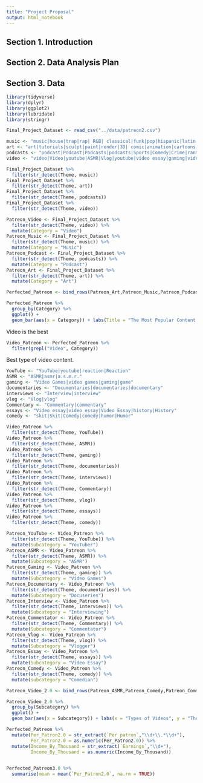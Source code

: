 ```yaml
---
title: "Project Proposal"
output: html_notebook
---
```


## Section 1. Introduction



## Section 2. Data Analysis Plan

## Section 3. Data
```r
library(tidyverse)
library(dplyr)
library(ggplot2)
library(lubridate)
library(stringr)
```
```r
Final_Project_Dataset <- read_csv("../data/patreon2.csv")
```


```r
music <- "music|house|trap|rap| R&B| classical|funk|pop|hispanic|latin|edm|rock|jazz|ukelele|guitar|piano|drum|covers|music video|Music|House| Trap| Rap| r&b| Classical| Funk| Hispanic|Classical|Funk|Pop|Hispanic|Latin|EDM|Rock|Jazz|Ukelele|Guitar|Piano|Drum|Covers|Music Video| Music Video|MUSIC" 
art <- "art|tutorials|sculpt|paint|render|3D| comic|animation|cartoons|cartoon|NSFW|18+|adult|porn|Porn|Adult|nsfw|18|Cartoon|Cartoons|Animation|CGI|cgi|Render|Tutorials|Art|3D Model|3D model"
podcasts <- "podcast|Podcast|Podcasts|podcasts|Sports|Comedy|Crime|rant|crime|comedy|video game|history|politics"
video <- "video|Video|youtube|ASMR|Vlog|youtube|video essay|gaming|video games|video gaming|reaction|skits|photography|Video|asmr|vlog|YouTube|Video essay|Video Essay|Gaming|Video gaming|Video Gaming|Documentary|documentary|Documentaries|documentaries|Commentary|commentary"
```



```r
Final_Project_Dataset %>%
  filter(str_detect(Theme, music))
Final_Project_Dataset %>%
  filter(str_detect(Theme, art))
Final_Project_Dataset %>%
  filter(str_detect(Theme, podcasts))
Final_Project_Dataset %>%
  filter(str_detect(Theme, video))
```



```r
Patreon_Video <- Final_Project_Dataset %>%
  filter(str_detect(Theme, video)) %>%
  mutate(Category = "Video")
Patreon_Music <- Final_Project_Dataset %>%
  filter(str_detect(Theme, music)) %>%
  mutate(Category = "Music")
Patreon_Podcast <- Final_Project_Dataset %>%
  filter(str_detect(Theme, podcasts)) %>%
  mutate(Category = "Podcast")
Patreon_Art <- Final_Project_Dataset %>%
  filter(str_detect(Theme, art)) %>%
  mutate(Category = "Art")
```

```r
Perfected_Patreon <- bind_rows(Patreon_Art,Patreon_Music,Patreon_Podcast,Patreon_Video)
```


```r
Perfected_Patreon %>%
  group_by(Category) %>%
  ggplot() +
  geom_bar(aes(x = Category)) + labs(Title = "The Most Popular Content Categories", x = "Content Categories", y = "The Number of Content Creators")
```
Video is the best

```r
Video_Patreon <- Perfected_Patreon %>%
  filter(grepl("Video", Category))
```

Best type of video content.


```r
YouTube <- "YouTube|youtube|reaction|Reaction"
ASMR <- "ASMR|asmr|a.s.m.r."
gaming <- "Video Games|video games|gaming|game"
documentaries <- "Documentaries|documentaries|documentary"
interviews <- "Interview|interview"
vlog <- "Vlog|vlog"
Commentary <- "Commentary|commentary"
essays <- "Video essay|video essay|Video Essay|history|History"
comedy <- "skit|Skit|Comedy|comedy|humor|Humor"
```



```r
Video_Patreon %>%
  filter(str_detect(Theme, YouTube))
Video_Patreon %>%
  filter(str_detect(Theme, ASMR))
Video_Patreon %>%
  filter(str_detect(Theme, gaming))
Video_Patreon %>%
  filter(str_detect(Theme, documentaries))
Video_Patreon %>%
  filter(str_detect(Theme, interviews))
Video_Patreon %>%
  filter(str_detect(Theme, Commentary))
Video_Patreon %>%
  filter(str_detect(Theme, vlog))
Video_Patreon %>%
  filter(str_detect(Theme, essays))
Video_Patreon %>%
  filter(str_detect(Theme, comedy))
```


```r
Patreon_YouTube <- Video_Patreon %>%
  filter(str_detect(Theme, YouTube)) %>%
  mutate(Subcategory = "YouTuber")
Patreon_ASMR <- Video_Patreon %>%
  filter(str_detect(Theme, ASMR)) %>%
  mutate(Subcategory = "ASMR")
Patreon_Gaming <- Video_Patreon %>%
  filter(str_detect(Theme, gaming)) %>%
  mutate(Subcategory = "Video Games")
Patreon_Documentary <- Video_Patreon %>%
  filter(str_detect(Theme, documentaries)) %>%
  mutate(Subcategory = "Docuseries")
Patreon_Interview <- Video_Patreon %>%
  filter(str_detect(Theme, interviews)) %>%
  mutate(Subcategory = "Interviewing")
Patreon_Commentator <- Video_Patreon %>%
  filter(str_detect(Theme, Commentary)) %>%
  mutate(Subcategory = "Commentator")
Patreon_Vlog <- Video_Patreon %>%
  filter(str_detect(Theme, vlog)) %>%
  mutate(Subcategory = "Vlogger")
Patreon_Essay <- Video_Patreon %>%
  filter(str_detect(Theme, essays)) %>%
  mutate(Subcategory = "Video Essay")
Patreon_Comedy <- Video_Patreon %>%
  filter(str_detect(Theme, comedy)) %>%
  mutate(subcategory = "Comedian")
```


```r
Patreon_Video_2.0 <- bind_rows(Patreon_ASMR,Patreon_Comedy,Patreon_Commentator,Patreon_Documentary,Patreon_Essay,Patreon_Gaming,Patreon_Interview,Patreon_YouTube)
```


```r
Patreon_Video_2.0 %>%
  group_by(Subcategory) %>%
  ggplot() +
  geom_bar(aes(x = Subcategory)) + labs(x = "Types of Videos", y = "The Number of Content Creators")
```


```r
Perfected_Patreon %>%
  mutate(Per_Patron2.0 = str_extract(`Per patron`,"\\d+\\.*\\d+"),
         Per_Patron2.0 = as.numeric(Per_Patron2.0)) %>%
  mutate(Income_By_Thousand = str_extract(`Earnings`,"\\d+"),
         Income_By_Thousand = as.numeric(Income_By_Thousand))
  
```


```r
Perfected_Patreon3.0 %>%
  summarise(mean = mean(`Per_Patron2.0`, na.rm = TRUE))
```

